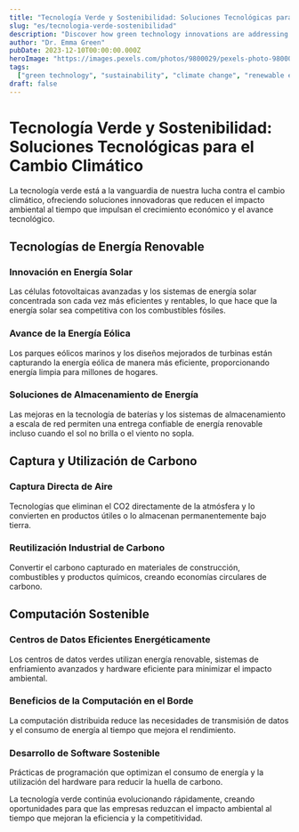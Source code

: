 ```yaml
---
title: "Tecnología Verde y Sostenibilidad: Soluciones Tecnológicas para el Cambio Climático"
slug: "es/tecnologia-verde-sostenibilidad"
description: "Discover how green technology innovations are addressing climate change through renewable energy, carbon capture, and sustainable computing practices."
author: "Dr. Emma Green"
pubDate: 2023-12-10T00:00:00.000Z
heroImage: "https://images.pexels.com/photos/9800029/pexels-photo-9800029.jpeg?auto=compress&cs=tinysrgb&w=1260&h=750&dpr=1"
tags:
  ["green technology", "sustainability", "climate change", "renewable energy"]
draft: false
---
```


# Tecnología Verde y Sostenibilidad: Soluciones Tecnológicas para el Cambio Climático

La tecnología verde está a la vanguardia de nuestra lucha contra el cambio climático, ofreciendo soluciones innovadoras que reducen el impacto ambiental al tiempo que impulsan el crecimiento económico y el avance tecnológico.

## Tecnologías de Energía Renovable

### Innovación en Energía Solar

Las células fotovoltaicas avanzadas y los sistemas de energía solar concentrada son cada vez más eficientes y rentables, lo que hace que la energía solar sea competitiva con los combustibles fósiles.

### Avance de la Energía Eólica

Los parques eólicos marinos y los diseños mejorados de turbinas están capturando la energía eólica de manera más eficiente, proporcionando energía limpia para millones de hogares.

### Soluciones de Almacenamiento de Energía

Las mejoras en la tecnología de baterías y los sistemas de almacenamiento a escala de red permiten una entrega confiable de energía renovable incluso cuando el sol no brilla o el viento no sopla.

## Captura y Utilización de Carbono

### Captura Directa de Aire

Tecnologías que eliminan el CO2 directamente de la atmósfera y lo convierten en productos útiles o lo almacenan permanentemente bajo tierra.

### Reutilización Industrial de Carbono

Convertir el carbono capturado en materiales de construcción, combustibles y productos químicos, creando economías circulares de carbono.

## Computación Sostenible

### Centros de Datos Eficientes Energéticamente

Los centros de datos verdes utilizan energía renovable, sistemas de enfriamiento avanzados y hardware eficiente para minimizar el impacto ambiental.

### Beneficios de la Computación en el Borde

La computación distribuida reduce las necesidades de transmisión de datos y el consumo de energía al tiempo que mejora el rendimiento.

### Desarrollo de Software Sostenible

Prácticas de programación que optimizan el consumo de energía y la utilización del hardware para reducir la huella de carbono.

La tecnología verde continúa evolucionando rápidamente, creando oportunidades para que las empresas reduzcan el impacto ambiental al tiempo que mejoran la eficiencia y la competitividad.
